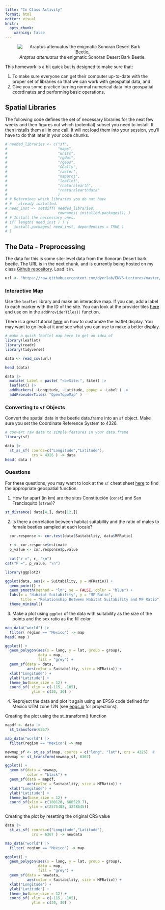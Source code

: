 ```yaml
---
title: "In Class Activity"
format: html
editor: visual
knitr:
  opts_chunk: 
    warning: false
---
```


<center>

![*Araptus attenuatus* the enigmatic Sonoran Desert Bark Beetle.](https://live.staticflickr.com/65535/50441339417_74e04216fa_w_d.jpg)

</center>

This homework is a bit quick but is designed to make sure that:

1.  To make sure everyone can get their computer up-to-date with the proper set of libraries so that we can work with geospatial data, and
2.  Give you some practice turning normal numerical data into geospatial coordinates and performing basic operations.

## Spatial Libraries

The following code defines the set of necessary libraries for the next few weeks and then figures out which (potential) subset you need to install. It then installs them all in one call. It will not load them into your session, you'll have to do that later in your code chunks.

```r
# needed_libraries <- c("sf",
#                       "maps",
#                       "units",
#                       "rgdal",
#                       "rgeos",
#                       "GGally",
#                       "raster",
#                       "mapproj",
#                       "leaflet",
#                       "rnaturalearth",
#                       "rnaturalearthdata"
#                       )
# # Determines which libraries you do not have
# #   already installed.
# need_inst <- setdiff( needed_libraries,
#                       rownames( installed.packages()) )
# # Install the neccessary ones.
# if( length( need_inst ) ) {
#   install.packages( need_inst, dependencies = TRUE )
# }
```

## The Data - Preprocessing

The data for this is some site-level data from the Sonoran Desert bark beetle. The URL is in the next chunk, and is currently being hosted on my class [Github repository](https://github.com/dyerlab/ENVS-Lectures). Load it in.

```r
url <- "https://raw.githubusercontent.com/dyerlab/ENVS-Lectures/master/data/Araptus_Disperal_Bias.csv"
```

### Interactive Map

Use the `leaflet` library and make an interactive map. If you can, add a label to each marker with the ID of the site. You can look at the provider tiles [here](https://leaflet-extras.github.io/leaflet-providers/preview/) and use on in the `addProviderTiles()` function.

There is a great tutorial [here](https://rstudio.github.io/leaflet/map_widget.html) on how to customize the leaflet display. You may want to go look at it and see what you can use to make a better display.

```r

# make a quick leaflet map here to get an idea of 
library(leaflet)
library(readr)
library(tidyverse)

data <- read_csv(url)

head (data)

data |>
  mutate( Label = paste( "<b>Site:", Site)) |>
  leaflet() |>
  addMarkers( ~Longitude, ~Latitude, popup = ~Label ) |>
  addProviderTiles( "OpenTopoMap" )

```

### Converting to `sf` Objects

Convert the spatial data in the beetle data.frame into an `sf` object. Make sure you set the Coordinate Reference System to $4326$.

```r
# convert raw data to simple features in your data.frame
library(sf)

data |>
  st_as_sf( coords=c("Longitude","Latitude"),
            crs = 4326 ) -> data
head( data )

```

### Questions

For these questions, you may want to look at the `sf` cheat sheet [here](https://github.com/rstudio/cheatsheets/raw/main/sf.pdf) to find the appropriate geospatial function.

1.  How far apart (in km) are the sites Constitución (`const`) and San Francisquito (`sfran`)?

```r
st_distance( data[4,], data[12,])

```

2.  Is there a correlation between habitat suitability and the ratio of males to female beetles sampled at each locale?

```r

  cor.response <- cor.test(data$Suitability, data$MFRatio)
  
  r <- cor.response$estimate
  p_value <- cor.response$p.value
  
  cat("r =", r, "\n")
cat("P =", p_value, "\n")

library(ggplot2)

ggplot(data, aes(x = Suitability, y = MFRatio)) +
  geom_point() +
  geom_smooth(method = "lm", se = FALSE, color = "blue") +
  labs(x = "Habitat Suitability", y = "MF Ratio", 
       title = "Relationship Between Habitat Suitability and MF Ratio") +
  theme_minimal()


```

3.  Make a plot using `ggplot` of the data with suitability as the size of the points and the sex ratio as the fill color.

```r

map_data("world") |>
  filter( region == "Mexico") -> map
head( map )

ggplot() + 
  geom_polygon(aes(x = long, y = lat, group = group), 
               data = map, 
               fill = "grey") + 
  geom_sf(data = data, 
          aes(color = Suitability, size = MFRatio)) + 
  xlab("Longitude") + 
  ylab("Latitude") + 
  theme_bw(base_size = 12) +
  coord_sf( xlim = c(-115, -105),
            ylim = c(20, 30) )

```

4.  Reproject the data and plot it again using an EPSG code defined for Mexico UTM zone 12N (see [epgs.io](https://epsg.io) for projections).

Creating the plot using the st_transform() function

```r

mapdf <- data |>
  st_transform(6367)

map_data("world") |>
  filter(region == "Mexico") -> map

newmap_sf <- st_as_sf(map, coords = c("long", "lat"), crs = 4326)  # 
newmap <- st_transform(newmap_sf, 6367)

ggplot() + 
  geom_sf(data = newmap,
          color = "black") + 
  geom_sf(data = mapdf, 
          aes(color = Suitability, size = MFRatio)) + 
  xlab("Longitude") + 
  ylab("Latitude") + 
  theme_bw(base_size = 12) + 
  coord_sf(xlim = c(180128, 666529.7),
           ylim = c(2575408, 3248545))

```

Creating the plot by resetting the original CRS value

```r

data |>
  st_as_sf( coords=c("Longitude","Latitude"),
            crs = 6367 ) -> newdata

map_data("world") |>
  filter( region == "Mexico") -> map

ggplot() + 
  geom_polygon(aes(x = long, y = lat, group = group), 
               data = map, 
               fill = "grey") + 
  geom_sf(data = newdata, 
          aes(color = Suitability, size = MFRatio)) + 
  xlab("Longitude") + 
  ylab("Latitude") + 
  theme_bw(base_size = 12) +
  coord_sf( xlim = c(-115, -105),
            ylim = c(20, 30) )

```
